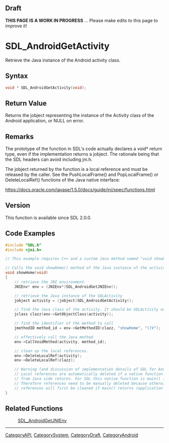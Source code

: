 == Draft ==

'''THIS PAGE IS A WORK IN PROGRESS''' ... Please make edits to this page to improve it!
= SDL_AndroidGetActivity =

Retrieve the Java instance of the Android activity class.

== Syntax ==

<syntaxhighlight lang='c'>
void * SDL_AndroidGetActivity(void);
</syntaxhighlight>

== Return Value ==

Returns the jobject representing the instance of the Activity class of the
Android application, or NULL on error.

== Remarks ==

The prototype of the function in SDL's code actually declares a void*
return type, even if the implementation returns a jobject. The rationale
being that the SDL headers can avoid including jni.h.

The jobject returned by the function is a local reference and must be
released by the caller. See the PushLocalFrame() and PopLocalFrame() or
DeleteLocalRef() functions of the Java native interface:

https://docs.oracle.com/javase/1.5.0/docs/guide/jni/spec/functions.html

== Version ==

This function is available since SDL 2.0.0.

== Code Examples ==

<syntaxhighlight lang='c++'>
#include "SDL.h"
#include <jni.h>

// This example requires C++ and a custom Java method named "void showHome()"

// Calls the void showHome() method of the Java instance of the activity.
void showHome(void)
{
    // retrieve the JNI environment.
    JNIEnv* env = (JNIEnv*)SDL_AndroidGetJNIEnv();

    // retrieve the Java instance of the SDLActivity
    jobject activity = (jobject)SDL_AndroidGetActivity();

    // find the Java class of the activity. It should be SDLActivity or a subclass of it.
    jclass clazz(env->GetObjectClass(activity));

    // find the identifier of the method to call
    jmethodID method_id = env->GetMethodID(clazz, "showHome", "()V");

    // effectively call the Java method
    env->CallVoidMethod(activity, method_id);

    // clean up the local references.
    env->DeleteLocalRef(activity);
    env->DeleteLocalRef(clazz);

    // Warning (and discussion of implementation details of SDL for Android):
    // Local references are automatically deleted if a native function called
    // from Java side returns. For SDL this native function is main() itself.
    // Therefore references need to be manually deleted because otherwise the
    // references will first be cleaned if main() returns (application exit).
}
</syntaxhighlight>

== Related Functions ==

:[[SDL_AndroidGetJNIEnv]]

----
[[CategoryAPI]], [[CategorySystem]], [[CategoryDraft]], [[CategoryAndroid]]
<!-- #See the Style Guide for instructions on editing the footer. -->


